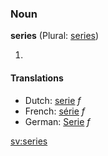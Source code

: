===Noun===
'''series''' (Plural: [[series]])

#

====Translations====
*Dutch: [[serie]] ''f''
*French: [[série]] ''f''
*German: [[Serie]] ''f''

[[sv:series]]
